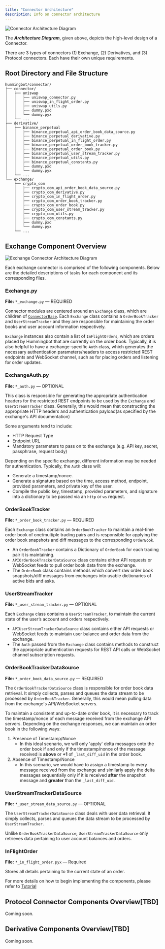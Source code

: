 ```yaml
---
title: "Connector Architecture"
description: Info on connector architecture
---
```



![Connector Architecture Diagram](/img/connector-architecture-diagram.svg)

The **_Architecture Diagram_**, given above, depicts the high-level design of a Connector.

There are 3 types of connectors (1) Exchange, (2) Derivatives, and (3) Protocol connectors. Each have their own unique
requirements.

## Root Directory and File Structure

```
hummingbot/connector/
├── connector/
│   ├── uniswap
│   │   ├── uniswap_connector.py
│   │   ├── uniswap_in_flight_order.py
│   │   ├── uniswap_utils.py
│   │   ├── dummy.pxd
│   │   └── dummy.pyx
│   └── ...
├── derivative/
│   ├── binance_perpetual
│   │   ├── binance_perpetual_api_order_book_data_source.py
│   │   ├── binance_perpetual_derivative.py
│   │   ├── binance_perpetual_in_flight_order.py
│   │   ├── binance_perpetual_order_book_tracker.py
│   │   ├── binance_perpetual_order_book.py
│   │   ├── binance_perpetual_user_stream_tracker.py
│   │   ├── binance_perpetual_utils.py
│   │   ├── binance_perpetual_constants.py
│   │   ├── dummy.pxd
│   │   └── dummy.pyx
│   └── ...
└── exchange/
    ├── crypto_com
    │   ├── crypto_com_api_order_book_data_source.py
    │   ├── crypto_com_derivative.py
    │   ├── crypto_com_in_flight_order.py
    │   ├── crypto_com_order_book_tracker.py
    │   ├── crypto_com_order_book.py
    │   ├── crypto_com_user_stream_tracker.py
    │   ├── crypto_com_utils.py
    │   ├── crypto_com_constants.py
    │   ├── dummy.pxd
    │   └── dummy.pyx
    └── ...
```

## Exchange Component Overview

![Exchange Connector Architecture Diagram](/img/exchange-connector-architecture-diagram.svg)

Each exchange connector is comprised of the following components.
Below are the detailed descriptions of tasks for each component and its corresponding files.

### Exchange.py

**File:** `*_exchange.py` — REQUIRED

Connector modules are centered around an `Exchange` class, which are children of [`ConnectorBase`](https://github.com/CoinAlpha/hummingbot/blob/master/hummingbot/connector/connector_base.pyx).
Each `Exchange` class contains a `OrderBookTracker` and `UserStreamTracker` and they are responsible for maintaining the order books and user account information respectively.

`Exchange` instances also contain a list of `InFlightOrders`, which are orders placed by Hummingbot that are currently on the order book.
Typically, it is also helpful to have a exchange-specific `Auth` class, which generates the necessary authentication parameters/headers to access restricted REST endpoints and WebSocket channel, such as for placing orders and listening for order updates.

### ExchangeAuth.py

**File:** `*_auth.py` — OPTIONAL

This class is responsible for generating the appropriate authentication headers for the restricted REST endpoints to be used by the `Exchange` and `UserStreamTracker` class.
Generally, this would mean that constructing the appropriate HTTP headers and authentication payload(as specified by the exchange's API documentation)

Some arguments tend to include:

- HTTP Request Type
- Endpoint URL
- Mandatory parameters to pass on to the exchange (e.g. API key, secret, passphrase, request body)

Depending on the specific exchange, different information may be needed for authentication. Typically, the `Auth` class will:

- Generate a timestamp/nonce.
- Generate a signature based on the time, access method, endpoint, provided parameters, and private key of the user.
- Compile the public key, timestamp, provided parameters, and signature into a dictionary to be passed via an `http` or `ws` request.

<Callout
  type="note"
  body="This module is typically required for centralized exchange only. Generally, auth for DEXs is handled by the respective wallet."
/>

### OrderBookTracker

**File:** `*_order_book_tracker.py` — REQUIRED

Each `Exchange` class contains an `OrderBookTracker` to maintain a real-time order book of one/multiple trading pairs and is responsible for applying the order book snapshots and diff messages to the corresponding `OrderBook`.

- An `OrderBookTracker` contains a Dictionary of `OrderBook` for each trading pair it is maintaining.
- `APIOrderBookTrackerDataSource` class contains either API requests or WebSocket feeds to pull order book data from the exchange.
- The `OrderBook` class contains methods which convert raw order book snapshots/diff messages from exchanges into usable dictionaries of active bids and asks.

### UserStreamTracker

**File:** `*_user_stream_tracker.py` — OPTIONAL

Each `Exchange` class contains a `UserStreamTracker`, to maintain the current state of the user’s account and orders respectively.

- `APIUserStreamTrackerDataSource` class contains either API requests or WebSocket feeds to maintain user balance and order data from the exchange.
- The `Auth` passed from the `Exchange` class contains methods to construct the appropriate authentication requests for REST API calls or WebSocket channel subscription requests.

### OrderBookTrackerDataSource

**File:** `*_order_book_data_source.py` — REQUIRED

The `OrderBookTrackerDataSource` class is responsible for order book data retrieval. It simply collects, parses and queues the data stream to be processed by `OrderBookTracker`. Generally, this would mean pulling data from the exchange's API/WebSocket servers.

To maintain a consistent and up-to-date order book, it is necessary to track the timestamp/nonce of each message received from the exchange API servers. Depending on the exchange responses, we can maintain an order book in the following ways:

1. Presence of Timestamp/Nonce
   - In this ideal scenario, we will only 'apply' delta messages onto the order book if and only if the timestamp/nonce of the message received is **above** or **+1** of `_last_diff_uid` in the order book.
2. Absence of Timestamp/Nonce
   - In this scenario, we would have to assign a timestamp to every message received from the exchange and similarly apply the delta messages sequentially only if it is received **after** the snapshot message and **greater** than the `_last_diff_uid`.

<Callout
  type="note"
  body="It is important that the order book being maintained reflects all changes and is consistent with the order book on the exchange. As a safeguard/fallback, in the event when Hummingbot is unable to adequately maintain the order book, executing periodic order book snapshot requests can help to ensure that any deltas missed would be corrected."
/>

### UserStreamTrackerDataSource

**File:** `*_user_stream_data_source.py` — OPTIONAL

The `UserStreamTrackerDataSource` class deals with user data retrieval. It simply collects, parses and queues the data stream to be processed by `UserStreamTracker`.

Unlike `OrderBookTrackerDataSource`, `UserStreamTrackerDataSource` only retrieves data pertaining to user account balances and orders.

### InFlightOrder

**File:** `*_in_flight_order.pyx` — Required

Stores all details pertaining to the current state of an order.

<Callout
  type="note"
  body="It is important to keep a consistent and accurate state of all active orders placed by the user. This ensures that the strategies are given the correct information and are able to perform their tasks accordingly."
/>

For more details on how to begin implementing the components, please refer to [Tutorial](/developer/tutorial/)

## Protocol Connector Components Overview\[TBD\]

Coming soon.

## Derivative Components Overview\[TBD\]

Coming soon.
